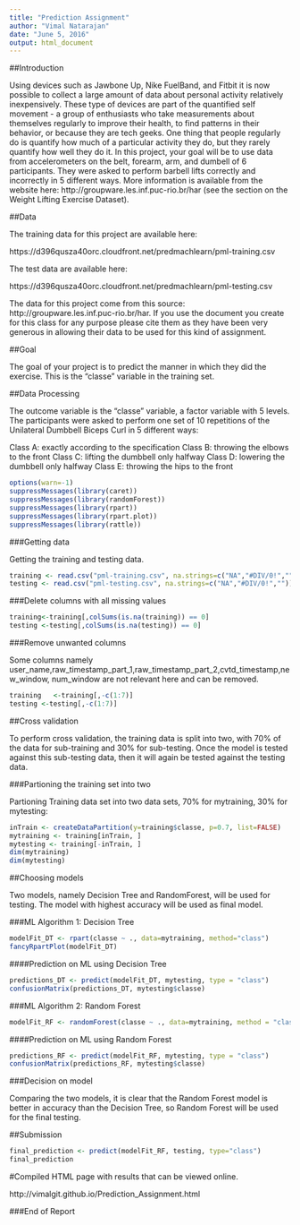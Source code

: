 ```yaml
---
title: "Prediction Assignment"
author: "Vimal Natarajan"
date: "June 5, 2016"
output: html_document
---
```


##Introduction

Using devices such as Jawbone Up, Nike FuelBand, and Fitbit it is now possible to collect a large amount of data about personal activity relatively inexpensively. These type of devices are part of the quantified self movement - a group of enthusiasts who take measurements about themselves regularly to improve their health, to find patterns in their behavior, or because they are tech geeks. One thing that people regularly do is quantify how much of a particular activity they do, but they rarely quantify how well they do it. In this project, your goal will be to use data from accelerometers on the belt, forearm, arm, and dumbell of 6 participants. They were asked to perform barbell lifts correctly and incorrectly in 5 different ways. More information is available from the website here: http://groupware.les.inf.puc-rio.br/har (see the section on the Weight Lifting Exercise Dataset).


##Data

The training data for this project are available here:

https://d396qusza40orc.cloudfront.net/predmachlearn/pml-training.csv

The test data are available here:

https://d396qusza40orc.cloudfront.net/predmachlearn/pml-testing.csv

The data for this project come from this source: http://groupware.les.inf.puc-rio.br/har. If you use the document you create for this class for any purpose please cite them as they have been very generous in allowing their data to be used for this kind of assignment.


##Goal

The goal of your project is to predict the manner in which they did the exercise. This is the "classe" variable in the training set. 


##Data Processing

The outcome variable is the "classe" variable, a factor variable with 5 levels. The participants were asked to perform one set of 10 repetitions of the Unilateral Dumbbell Biceps Curl in 5 different ways:

Class A: exactly according to the specification
Class B: throwing the elbows to the front 
Class C: lifting the dumbbell only halfway 
Class D: lowering the dumbbell only halfway
Class E: throwing the hips to the front

```R

options(warn=-1)
suppressMessages(library(caret))
suppressMessages(library(randomForest))
suppressMessages(library(rpart))
suppressMessages(library(rpart.plot))
suppressMessages(library(rattle))

```

###Getting data

Getting the training and testing data.

```R

training <- read.csv("pml-training.csv", na.strings=c("NA","#DIV/0!",""))
testing <- read.csv("pml-testing.csv", na.strings=c("NA","#DIV/0!",""))

```

###Delete columns with all missing values

```R

training<-training[,colSums(is.na(training)) == 0]
testing <-testing[,colSums(is.na(testing)) == 0]
```

###Remove unwanted columns

Some columns namely user_name,raw_timestamp_part_1,raw_timestamp_part_2,cvtd_timestamp,new_window,	num_window are not relevant here and can be removed.

```R
training   <-training[,-c(1:7)]
testing <-testing[,-c(1:7)]
```

##Cross validation

To perform cross validation, the training data is split into two, with 70% of the data for sub-training and 30% for sub-testing. Once the model is tested against this sub-testing data, then it will again be tested against the testing data.

###Partioning the training set into two

Partioning Training data set into two data sets, 70% for mytraining, 30% for mytesting:

```R
inTrain <- createDataPartition(y=training$classe, p=0.7, list=FALSE)
mytraining <- training[inTrain, ] 
mytesting <- training[-inTrain, ]
dim(mytraining)
dim(mytesting)
```

##Choosing models

Two models, namely Decision Tree and RandomForest, will be used for testing. The model with highest accuracy will be used as final model.

###ML Algorithm 1: Decision Tree

```R
modelFit_DT <- rpart(classe ~ ., data=mytraining, method="class")
fancyRpartPlot(modelFit_DT)
```

####Prediction on ML using Decision Tree
```R
predictions_DT <- predict(modelFit_DT, mytesting, type = "class")
confusionMatrix(predictions_DT, mytesting$classe)
```


###ML Algorithm 2: Random Forest

```R
modelFit_RF <- randomForest(classe ~ ., data=mytraining, method = "class")
```

####Prediction on ML using Random Forest
```R
predictions_RF <- predict(modelFit_RF, mytesting, type = "class")
confusionMatrix(predictions_RF, mytesting$classe)
```

###Decision on model

Comparing the two models, it is clear that the Random Forest model is better in accuracy than the Decision Tree, so Random Forest will be used for the final testing.

##Submission
```R
final_prediction <- predict(modelFit_RF, testing, type="class")
final_prediction
```

#Compiled HTML page with results that can be viewed online.

http://vimalgit.github.io/Prediction_Assignment.html



###End of Report